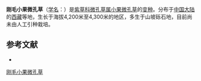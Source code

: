 {{Infraspeciesbox
| name = 刚毛小果微孔草
| status = 
| status_system = 
| image =
| genus = Microula
| species link = 小果微孔草
| species = pustulosa
| varietas = setulosa
| authority = 
}}

'''刚毛小果微孔草'''（[[学名|学名]]：{{lang|la|''Microula pustulosa'' var. ''setulosa''}}）是[[紫草科|紫草科]][[微孔草属|微孔草属]][[小果微孔草|小果微孔草]]的[[变种|变种]]。分布于[[中国大陆|中国大陆]]的[[西藏|西藏]]等地，生长于海拔4,200米至4,300米的地区，多生于山坡砾石地，目前尚未由人工引种栽培。

== 参考文献 ==
<div class="references-small">
* {{cite web| url =http://www.bioinfo.cn/db05/KmzwSpecies.php?action=view&id=30834| title =刚毛小果微孔草（变种）| work =《中国高等植物数据库全库》| publisher =中国科学院微生物研究所| author =昆明植物研究所| accessdate =2009-02-26| deadurl =yes| archiveurl =https://web.archive.org/web/20160305033115/http://www.bioinfo.cn/db05/KmzwSpecies.php?action=view&id=30834| archivedate =2016-03-05}}
</div>
{{Taxonbar|from=Q10898143}}

[[Category:微孔草属|刚毛小果微孔草]]


{{植物小作品}}